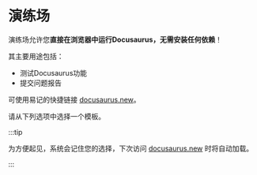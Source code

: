 # 演练场

演练场允许您**直接在浏览器中运行Docusaurus，无需安装任何依赖**！

其主要用途包括：

- 测试Docusaurus功能
- 提交问题报告

可使用易记的快捷链接 [docusaurus.new](https://docusaurus.new)。

请从下列选项中选择一个模板。


<PlaygroundCardsRow />

:::tip

为方便起见，系统会记住您的选择，下次访问 [docusaurus.new](https://docusaurus.new) 时将自动加载。

:::